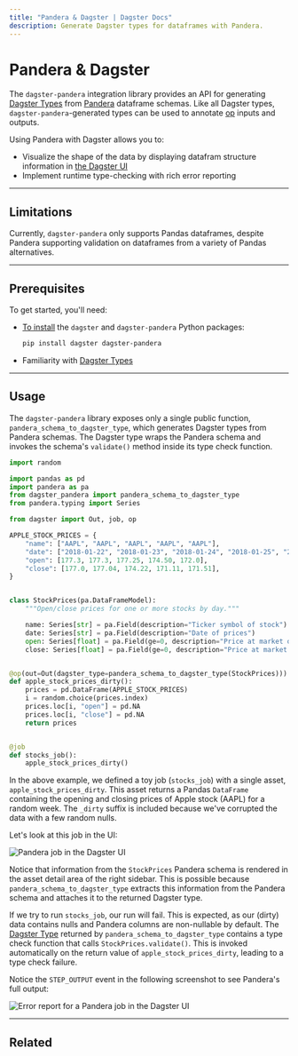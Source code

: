 ```yaml
---
title: "Pandera & Dagster | Dagster Docs"
description: Generate Dagster types for dataframes with Pandera.
---
```


# Pandera & Dagster

The `dagster-pandera` integration library provides an API for generating [Dagster Types](/concepts/types) from [Pandera](https://github.com/pandera-dev/pandera) dataframe schemas. Like all Dagster types, `dagster-pandera`-generated types can be used to annotate [op](/concepts/ops-jobs-graphs/ops) inputs and outputs.

Using Pandera with Dagster allows you to:

- Visualize the shape of the data by displaying datafram structure information in [the Dagster UI](/concepts/webserver/ui)
- Implement runtime type-checking with rich error reporting

---

## Limitations

Currently, `dagster-pandera` only supports Pandas dataframes, despite Pandera supporting validation on dataframes from a variety of Pandas alternatives.

---

## Prerequisites

To get started, you'll need:

- [To install](/getting-started/install) the `dagster` and `dagster-pandera` Python packages:

  ```bash
  pip install dagster dagster-pandera
  ```

- Familiarity with [Dagster Types](/concepts/types)

---

## Usage

The `dagster-pandera` library exposes only a single public function, `pandera_schema_to_dagster_type`, which generates Dagster types from Pandera schemas. The Dagster type wraps the Pandera schema and invokes the schema's `validate()` method inside its type check function.

```python file=/integrations/pandera/example.py
import random

import pandas as pd
import pandera as pa
from dagster_pandera import pandera_schema_to_dagster_type
from pandera.typing import Series

from dagster import Out, job, op

APPLE_STOCK_PRICES = {
    "name": ["AAPL", "AAPL", "AAPL", "AAPL", "AAPL"],
    "date": ["2018-01-22", "2018-01-23", "2018-01-24", "2018-01-25", "2018-01-26"],
    "open": [177.3, 177.3, 177.25, 174.50, 172.0],
    "close": [177.0, 177.04, 174.22, 171.11, 171.51],
}


class StockPrices(pa.DataFrameModel):
    """Open/close prices for one or more stocks by day."""

    name: Series[str] = pa.Field(description="Ticker symbol of stock")
    date: Series[str] = pa.Field(description="Date of prices")
    open: Series[float] = pa.Field(ge=0, description="Price at market open")
    close: Series[float] = pa.Field(ge=0, description="Price at market close")


@op(out=Out(dagster_type=pandera_schema_to_dagster_type(StockPrices)))
def apple_stock_prices_dirty():
    prices = pd.DataFrame(APPLE_STOCK_PRICES)
    i = random.choice(prices.index)
    prices.loc[i, "open"] = pd.NA
    prices.loc[i, "close"] = pd.NA
    return prices


@job
def stocks_job():
    apple_stock_prices_dirty()
```

In the above example, we defined a toy job (`stocks_job`) with a single asset, `apple_stock_prices_dirty`. This asset returns a Pandas `DataFrame` containing the opening and closing prices of Apple stock (AAPL) for a random week. The `_dirty` suffix is included because we've corrupted the data with a few random nulls.

Let's look at this job in the UI:

<Image
alt="Pandera job in the Dagster UI"
src="/images/guides/dagster_pandera/schema.png"
width={2662}
height={1748}
/>

Notice that information from the `StockPrices` Pandera schema is rendered in the asset detail area of the right sidebar. This is possible because `pandera_schema_to_dagster_type` extracts this information from the Pandera schema and attaches it to the returned Dagster type.

If we try to run `stocks_job`, our run will fail. This is expected, as our (dirty) data contains nulls and Pandera columns are non-nullable by default. The [Dagster Type](/concepts/types) returned by `pandera_schema_to_dagster_type` contains a type check function that calls `StockPrices.validate()`. This is invoked automatically on the return value of `apple_stock_prices_dirty`, leading to a type check failure.

Notice the `STEP_OUTPUT` event in the following screenshot to see Pandera's full output:

<Image
alt="Error report for a Pandera job in the Dagster UI"
src="/images/guides/dagster_pandera/error-report.png"
width={2662}
height={1748}
/>

---

## Related

<ArticleList>
  <ArticleListItem
    title="Dagster Types"
    href="/concepts/types"
  ></ArticleListItem>
  <ArticleListItem
    title="Dagster Integrations"
    href="/integrations"
  ></ArticleListItem>
</ArticleList>
